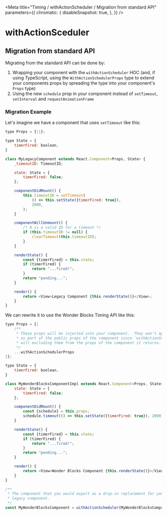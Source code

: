 
<Meta
  title="Timing / withActionScheduler / Migration from standard API"
  parameters={{
        chromatic: {
            disableSnapshot: true,
        },
    }}
/>

# withActionSceduler

## Migration from standard API

Migrating from the standard API can be done by:

1. Wrapping your component with the `withActionScheduler` HOC (and, if using TypeScript, using the
   `WithActionSchedulerProps` type to extend your components props by spreading the type into
   your component's `Props` type)
2. Using the new `schedule` prop in your component instead of `setTimeout`, `setInterval` and `requestAnimationFrame`

### Migration Example

Let's imagine we have a component that uses `setTimeout` like this:

```js static
type Props = {||};

type State = {
    timerFired: boolean,
}

class MyLegacyComponent extends React.Component<Props, State> {
    _timeoutID: TimeoutID;

    state: State = {
        timerFired: false;
    };

    componentDidMount() {
        this.timeoutID = setTimeout(
            () => this.setState({timerFired: true}),
            2000,
        );
    }

    componentWillUnmount() {
        /* 0 is a valid ID for a timeout */
        if (this.timeoutID != null) {
            clearTimeout(this.timeoutID);
        }
    }

    renderState() {
        const {timerFired} = this.state;
        if (timerFired) {
            return "...fired!";
        }
        return "pending...";
    }

    render() {
        return <View>Legacy Component {this.renderState()}</View>;
    }
}
```

We can rewrite it to use the Wonder Blocks Timing API like this:

```js static
type Props = {|
    /**
     * These props will be injected into your component.  They won't appear
     * as part of the public props of the component since `withActionSceduler`
     * will excluding them from the props of the component it returns.
     */
    ...withActionSchedulerProps
|};

type State = {
    timerFired: boolean,
}

class MyWonderBlocksComponentImpl extends React.Component<Props, State> {
    state: State = {
        timerFired: false;
    };

    componentDidMount() {
        const {schedule} = this.props;
        schedule.timeout(() => this.setState({timerFired: true}), 2000);
    }

    renderState() {
        const {timerFired} = this.state;
        if (timerFired) {
            return "...fired!";
        }
        return "pending...";
    }

    render() {
        return <View>Wonder Blocks Component {this.renderState()}</View>;
    }
}

/**
 * The component that you would export as a drop-in replacement for your
 * legacy component.
 */
const MyWonderBlocksComponent = withActionScheduler(MyWonderBlocksComponentImpl);
```
